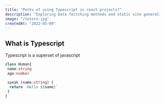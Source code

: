 ```yaml
---
title: "Perks of using Typescript in react projects?"
description: "Exploring Data fectching methods and static site generation features in next js "
image: "/totoro.jpg"
createdAt: "2022-05-09"
---
```


## What is Typescript 
Typescript is a superset of javascript 

```ts
class Human{
 name:string
 age:number

 speak (name:string) {
  return `Hello ${name}`
 }
}
```
